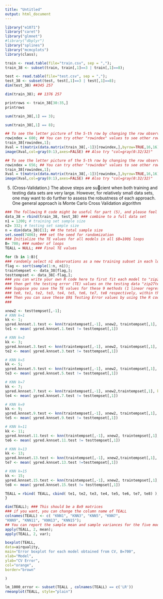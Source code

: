 ---
title: "Untitled"
output: html_document
---


```{r}

library("e1071")
library("caret")
library("glmnet")
#library("dbplyr")
library("splines")
library("mcmcplots")
library(class);
```

```{r}
train <- read.table(file="train.csv", sep = ",");
train_38 <- subset(train, train[,1]==3 | train[,1]==8);

```
```{r}
test <- read.table(file="test.csv", sep = ",");
test_38 <- subset(test, test[,1]==3 | test[,1]==8);
dim(test_38) ##345 257
```
```{r}
dim(train_38); ## 1376 257
```


```{r}

printrows <- train_38[30:35,]
printrows   
```
```{r}
sum(train_38[,1] == 3);
```
```{r}
sum(train_38[,1] == 8);
```



```{r}
## To see the letter picture of the 5-th row by changing the row observation to a matrix
rowindex = 600; ## You can try other "rowindex" values to see other rows
train_38[rowindex,1];
Xval = t(matrix(data.matrix(train_38[,-1])[rowindex,],byrow=TRUE,16,16)[16:1,]);
image(Xval,col=gray(0:1),axes=FALSE) ## Also try "col=gray(0:32/32)"
```

```{r}
## To see the letter picture of the 5-th row by changing the row observation to a matrix
rowindex = 656; ## You can try other "rowindex" values to see other rows
train_38[rowindex,1];
Xval = t(matrix(data.matrix(train_38[,-1])[rowindex,],byrow=TRUE,16,16)[16:1,]);
image(Xval,col=gray(0:1),axes=FALSE) ## Also try "col=gray(0:32/32)"
```




(5) (Cross-Validation.) The above steps are sucient when both training and testing data sets are very
large. However, for relatively small data sets, one may want to do further to assess the robustness of each
approach. One general approach is Monte Carlo Cross Validation algorithm


```{r}
### The following R code might be useful for part (5), and please feel free to modify it.
data_38 = rbind(train_38, test_38) ### combine to a full data set
n1 = 1200; # training set sample size
n2= 332; # testing set sample size
n = dim(data_38)[1]; ## the total sample size
set.seed(7406); ### set the seed for randomization
### Initialize the TE values for all models in all $B=100$ loops
B= 700; ### number of loops
TEALL = NULL; ### Final TE values
```
```{r}
for (b in 1:B){
### randomly select n1 observations as a new training subset in each loop
flag <- sort(sample(1:n, n1));
traintempset <- data_38[flag,];
testtempset <- data_38[-flag,];
### you can write your own R code here to first fit each model to "zip27traintempset"
### then get the testing error (TE) values on the testing data "zip27testtempset"
### Suppose you save the TE values for these 9 methods (1 linear regression and 8 KNN) as
### te0, te1, te2, te3, te4, te5, te6, te7, te8 respectively, within this loop
### Then you can save these $9$ Testing Error values by using the R code
###

xnew2 <- testtempset[,-1];
# KNN k=1
kk <- 1;
ypred.knnset.1.test <- knn(traintempset[,-1], xnew2, traintempset[,1], k=kk);
te1 <- mean( ypred.knnset.1.test != testtempset[,1])

# KNN k=3
kk <- 3;
ypred.knnset.3.test <- knn(traintempset[,-1], xnew2, traintempset[,1], k=kk);
te2 <- mean( ypred.knnset.3.test != testtempset[,1])

# KNN k=5
kk <- 5;
ypred.knnset.5.test <- knn(traintempset[,-1], xnew2, traintempset[,1], k=kk);
te3 <- mean( ypred.knnset.5.test != testtempset[,1])

# KNN k=7
kk <- 7;
ypred.knnset.7.test <- knn(traintempset[,-1], xnew2,traintempset[,1], k=kk);
te4 <- mean( ypred.knnset.7.test != testtempset[,1])

# KNN k=9
kk <- 9;
ypred.knnset.9.test <- knn(traintempset[,-1], xnew2, traintempset[,1], k=kk);
te5 <- mean( ypred.knnset.9.test != testtempset[,1])

# KNN k=11
kk <- 11;
ypred.knnset.11.test <- knn(traintempset[,-1], xnew2, traintempset[,1], k=kk);
te6 <- mean( ypred.knnset.11.test != testtempset[,1])

# KNN k=13
kk <- 13;
ypred.knnset.13.test <- knn(traintempset[,-1], xnew2,traintempset[,1], k=kk);
te7 <- mean( ypred.knnset.13.test !=testtempset[,1])

# KNN k=15
kk <- 15;
ypred.knnset.15.test <- knn(traintempset[,-1], xnew2, traintempset[,1], k=kk);
te8 <- mean( ypred.knnset.15.test != testtempset[,1])

TEALL = rbind( TEALL, cbind( te1, te2, te3, te4, te5, te6, te7, te8) );
}
```

```{r}
dim(TEALL); ### This should be a Bx9 matrices
### if you want, you can change the column name of TEALL
colnames(TEALL) <- c( "KNN1", "KNN3", "KNN5", "KNN7",
"KNN9", "KNN11", "KNN13", "KNN15");
## You can report the sample mean and sample variances for the five models
apply(TEALL, 2, mean);
apply(TEALL, 2, var);
```

```{r}

boxplot(TEALL,
data=airquality,
main="Error boxplot for each model obtained from CV, B=700",
xlab="Model",
ylab="CV Error",
col="orange",
border="brown"

)
```


```{r}
lm_1000_error <- subset(TEALL , colnames(TEALL) == c('LR'))
rmeanplot(TEALL, style="plain")

```

